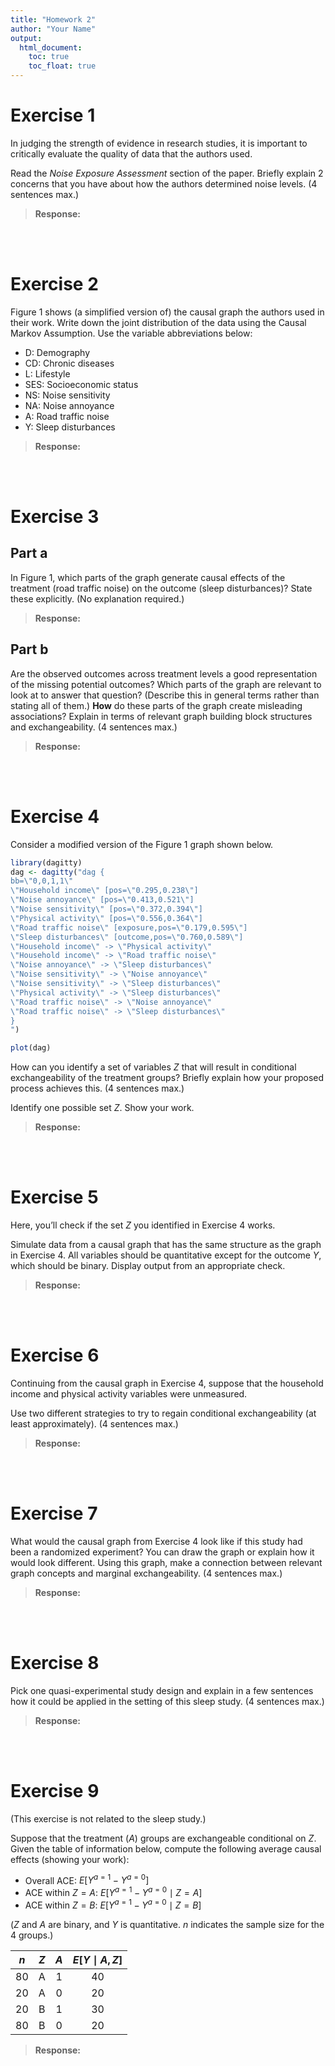 ```yaml
---
title: "Homework 2"
author: "Your Name"
output: 
  html_document:
    toc: true
    toc_float: true
---
```


<!-- Save this template as hw2_LastName_FirstName.Rmd -->

# Exercise 1

In judging the strength of evidence in research studies, it is important to critically evaluate the quality of data that the authors used.

Read the *Noise Exposure Assessment* section of the paper. Briefly explain 2 concerns that you have about how the authors determined noise levels. (4 sentences max.)

> **Response:** 



<br><br>



# Exercise 2

Figure 1 shows (a simplified version of) the causal graph the authors used in their work. Write down the joint distribution of the data using the Causal Markov Assumption. Use the variable abbreviations below:

- D: Demography
- CD: Chronic diseases
- L: Lifestyle
- SES: Socioeconomic status
- NS: Noise sensitivity
- NA: Noise annoyance
- A: Road traffic noise
- Y: Sleep disturbances

> **Response:** 



<br><br>



# Exercise 3

## Part a

In Figure 1, which parts of the graph generate causal effects of the treatment (road traffic noise) on the outcome (sleep disturbances)? State these explicitly. (No explanation required.)

> **Response:** 

## Part b

Are the observed outcomes across treatment levels a good representation of the missing potential outcomes? Which parts of the graph are relevant to look at to answer that question? (Describe this in general terms rather than stating all of them.) **How** do these parts of the graph create misleading associations? Explain in terms of relevant graph building block structures and exchangeability. (4 sentences max.)

> **Response:** 



<br><br>



# Exercise 4

Consider a modified version of the Figure 1 graph shown below.

```r
library(dagitty)
dag <- dagitty("dag {
bb=\"0,0,1,1\"
\"Household income\" [pos=\"0.295,0.238\"]
\"Noise annoyance\" [pos=\"0.413,0.521\"]
\"Noise sensitivity\" [pos=\"0.372,0.394\"]
\"Physical activity\" [pos=\"0.556,0.364\"]
\"Road traffic noise\" [exposure,pos=\"0.179,0.595\"]
\"Sleep disturbances\" [outcome,pos=\"0.760,0.589\"]
\"Household income\" -> \"Physical activity\"
\"Household income\" -> \"Road traffic noise\"
\"Noise annoyance\" -> \"Sleep disturbances\"
\"Noise sensitivity\" -> \"Noise annoyance\"
\"Noise sensitivity\" -> \"Sleep disturbances\"
\"Physical activity\" -> \"Sleep disturbances\"
\"Road traffic noise\" -> \"Noise annoyance\"
\"Road traffic noise\" -> \"Sleep disturbances\"
}
")

plot(dag)
```

How can you identify a set of variables $Z$ that will result in conditional exchangeability of the treatment groups? Briefly explain how your proposed process achieves this. (4 sentences max.)

Identify one possible set $Z$. Show your work.

> **Response:** 



<br><br>



# Exercise 5

Here, you'll check if the set $Z$ you identified in Exercise 4 works.

Simulate data from a causal graph that has the same structure as the graph in Exercise 4. All variables should be quantitative except for the outcome $Y$, which should be binary. Display output from an appropriate check.

> **Response:** 



<br><br>



# Exercise 6

Continuing from the causal graph in Exercise 4, suppose that the household income and physical activity variables were unmeasured.

Use two different strategies to try to regain conditional exchangeability (at least approximately). (4 sentences max.)

> **Response:** 



<br><br>



# Exercise 7

What would the causal graph from Exercise 4 look like if this study had been a randomized experiment? You can draw the graph or explain how it would look different. Using this graph, make a connection between relevant graph concepts and marginal exchangeability. (4 sentences max.)

> **Response:** 



<br><br>



# Exercise 8

Pick one quasi-experimental study design and explain in a few sentences how it could be applied in the setting of this sleep study. (4 sentences max.)

> **Response:** 



<br><br>



# Exercise 9

(This exercise is not related to the sleep study.)

Suppose that the treatment ($A$) groups are exchangeable conditional on $Z$. Given the table of information below, compute the following average causal effects (showing your work):

- Overall ACE: $E[Y^{a=1} - Y^{a=0}]$
- ACE within $Z = A$: $E[Y^{a=1} - Y^{a=0} \mid Z = A]$
- ACE within $Z = B$: $E[Y^{a=1} - Y^{a=0} \mid Z = B]$

($Z$ and $A$ are binary, and $Y$ is quantitative. $n$ indicates the sample size for the 4 groups.)

 $n$   $Z$   $A$   $E[Y\mid A, Z]$
----- ----- ----- -----------------
  80    A     1         40
  20    A     0         20
  20    B     1         30
  80    B     0         20

> **Response:** 




